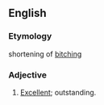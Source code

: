 ==English==

===Etymology===
shortening of [[bitching]]

===Adjective===
{{en-adj}}

# {{slang|surfing}} [[excellent|Excellent]]; outstanding.